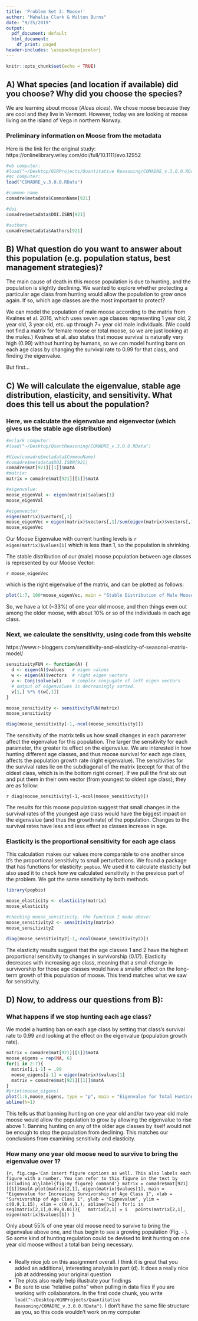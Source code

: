 ```yaml
---
title: 'Problem Set 3: Moose!'
author: "Mahalia Clark & Wilton Burns"
date: "9/25/2019"
output:
  pdf_document: default
  html_document:
    df_print: paged
header-includes: \usepackage{xcolor}
---
```


```r
knitr::opts_chunk$set(echo = TRUE)
```


## **A)** What species (and location if available) did you choose? Why did you choose the species?
We are learning about moose (*Alces alces*). We chose moose because they are cool and they live in Vermont. However, today we are looking at moose living on the island of Vega in northern Norway.

### Preliminary information on Moose from the metadata 

Here is the link for the original study: https://onlinelibrary.wiley.com/doi/full/10.1111/evo.12952

```r
#wb computer:
#load("~/Desktop/01RProjects/Quantitative Reasoning/COMADRE_v.3.0.0.RData")
#mc computer:
load("COMADRE_v.3.0.0.RData")

#common name 
comadre$metadata$CommonName[921]

#doi
comadre$metadata$DOI.ISBN[921]

#authors
comadre$metadata$Authors[921]

```


## **B)** What question do you want to answer about this population (e.g. population status, best management strategies)?
The main cause of death in this moose population is due to hunting, and the population is slightly declining. We wanted to explore whether protecting a particular age class from hunting would allow the population to grow once again. If so, which age classes are the most important to protect?

We can model the population of male moose according to the matrix from Kvalnes et al. 2016, which uses seven age classes representing 1 year old, 2 year old, 3 year old, etc. up through 7+ year old male individuals. (We could not find a matrix for female moose or total moose, so we are just looking at the males.) Kvalnes et al. also states that moose survival is naturally very high (0.99) without hunting by humans, so we can model hunting bans on each age class by changing the survival rate to 0.99 for that class, and finding the eigenvalue.

But first...

## **C)** We will calculate the eigenvalue, stable age distribution, elasticity, and sensitivity. What does this tell us about the population?

### Here, we calculate the eigenvalue and eigenvector (which gives us the stable age distribution)

```r
#mclark computer: 
#load("~/Desktop/QuantReasoning/COMADRE_v.3.0.0.RData")

#View(comadre$metadata$CommonName)
#comadre$metadata$DOI.ISBN[921]
comadre$mat[921][[1]]$matA
#matrix:
matrix = comadre$mat[921][[1]]$matA

#eigenvalue: 
moose_eigenVal <- eigen(matrix)$values[1]
moose_eigenVal

#eigenvector
eigen(matrix)$vectors[,1]
moose_eigenVec = eigen(matrix)$vectors[,1]/sum(eigen(matrix)$vectors[,1])
moose_eigenVec

```

Our Moose Eigenvalue with current hunting levels is `r eigen(matrix)$values[1]` which is less than 1, so the population is shrinking.

The stable distribution of our (male) moose population between age classes is represented by our Moose Vector: 

`r moose_eigenVec` 

which is the right eigenvalue of the matrix, and can be plotted as follows:

```r
plot(1:7, 100*moose_eigenVec, main = "Stable Distribution of Male Moose accross Age Classes", ylab = "% of Male Population", xlab = "Age Class", ylim =c(0,40))
```

So, we have a lot (~33%) of one year old moose, and then things even out among the older moose, with about 10% or so of the individuals in each age class. 

### Next, we calculate the sensitivity, using code from this website

https://www.r-bloggers.com/sensitivity-and-elasticity-of-seasonal-matrix-model/

```r

sensitivityFUN <- function(A) {
  d <- eigen(A)$values   # eigen values
  w <- eigen(A)$vectors  # right eigen vectors
  v <- Conj(solve(w))    # complex conjugate of left eigen vectors
  # output of eigenvalues is decreasingly sorted.
  v[1,] %*% t(w[,1])
}

moose_sensitivity <- sensitivityFUN(matrix)
moose_sensitivity

diag(moose_sensitivity[-1,-ncol(moose_sensitivity)])

```

The sensitivity of the matrix tells us how small changes in each parameter affect the eigenvalue for this population. The larger the sensitivity for each parameter, the greater its effect on the eigenvalue. We are interested in how hunting different age classes, and thus moose survival for each age class, affects the population growth rate (right eigenvalue). The sensitivities for the survival rates lie on the subdiagonal of the matrix (except for that of the oldest class, which is in the bottom right corner). If we pull the first six out and put them in their own vector (from youngest to oldest age class), they are as follow:

`r diag(moose_sensitivity[-1,-ncol(moose_sensitivity)])` 

The results for this moose population suggest that small changes in the survival rates of the youngest age class would have the biggest impact on the eigenvalue (and thus the growth rate) of the population. Changes to the survival rates have less and less effect as classes increase in age.

### Elasticity is the proportional sensitivity for each age class

This calculation makes our values more comparable to one another since it's the proportional sensitivity to small perturbations. We found a package that has functions for elasticity: `popbio`. We used it to calculate elasticity but also used it to check how we calculated sensitivity in the previous part of the problem. We got the same sensitivity by both methods. 

```r

library(popbio)

moose_elasticity <- elasticity(matrix)
moose_elasticity

#checking moose_sensitivity, the function I made above! 
moose_sensitivity2 <- sensitivity(matrix)
moose_sensitivity2

diag(moose_sensitivity2[-1,-ncol(moose_sensitivity2)])

```

The elasticity results suggest that the age classes 1 and 2 have the highest proportional sensitivity to changes in survivorship (0.17). Elasticity decreases with increasing age class, meaning that a small change in survivorship for those age classes would have a smaller effect on the long-term growth of this population of moose. This trend matches what we saw for sensitivity.


## **D)** Now, to address our questions from B):

### What happens if we stop hunting each age class?

We model a hunting ban on each age class by setting that class's survival rate to 0.99 and looking at the effect on the eigenvalue (population growth rate).

```r
matrix = comadre$mat[921][[1]]$matA
moose_eigens = rep(NA, 6)
for(i in 2:7){
  matrix[i,i-1] = .99
  moose_eigens[i-1] = eigen(matrix)$values[1]
  matrix = comadre$mat[921][[1]]$matA
}
#print(moose_eigens)
plot(1:6,moose_eigens, type = "p", main = "Eigenvalue for Total Hunting Ban on Each Age Class", xlab = "Age Class", ylab = "Eigenvalue")
abline(h=1)
```

This tells us that banning hunting on one year old  and/or two year old male moose would allow the population to grow by allowing the eigenvalue to rise above 1. Banning hunting on any of the older age classes by itself would not be enough to stop the population from declining. This matches our conclusions from examining sensitivity and elasticity.

### How many one year old moose need to survive to bring the eigenvalue over 1? 

```{r, fig.cap='Can insert figure captions as well. This also labels each figure with a number. You can refer to this figure in the text by including a\\label{fig:my_figure} command'}
matrix = comadre$mat[921][[1]]$matA
plot(matrix[2,1], eigen(matrix)$values[1], main = "Eigenvalue for Increasing Survivorship of Age Class 1", xlab = "Survivorship of Age Class 1", ylab = "Eignevalue", ylim = c(0.9,1.15), xlim = c(0.4,1.), abline(h=1))
for(i in seq(matrix[2,1],0.99,0.01)){
  matrix[2,1] = i
  points(matrix[2,1], eigen(matrix)$values[1])
}
```

Only about 55% of one year old moose need to survive to bring the eigenvalue above one, and thus begin to see a growing population (Fig. \ref{fig:my_figure} - \textcolor{red}{Note that I included a figure reference here}). So some kind of hunting regulation could be devised to limit hunting on one year old moose without a total ban being necessary.


## \textcolor{red}{Easton comments}


- Really nice job on this assignment overall. I think it is great that you added an additional, interesting analysis in part (d). It does a really nice job at addressing your original question
- The plots also really help illustrate your findings
- Be sure to use "relative paths" when pulling in data files if you are working with collaborators. In the first code chunk, you write ``load("~/Desktop/01RProjects/Quantitative Reasoning/COMADRE_v.3.0.0.RData")``. I don't have the same file structure as you, so this code wouldn't work on my computer